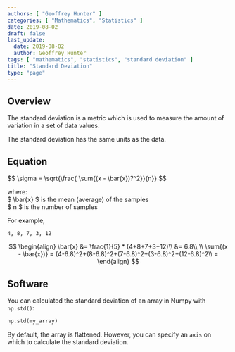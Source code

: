 ```yaml
---
authors: [ "Geoffrey Hunter" ]
categories: [ "Mathematics", "Statistics" ]
date: 2019-08-02
draft: false
last_update:
  date: 2019-08-02
  author: Geoffrey Hunter
tags: [ "mathematics", "statistics", "standard deviation" ]
title: "Standard Deviation"
type: "page"
---
```


<WarningIsNotes />

## Overview

The standard deviation is a metric which is used to measure the amount of variation in a set of data values.

The standard deviation has the same units as the data.

## Equation

<div>$$ \sigma = \sqrt{\frac{ \sum{(x - \bar{x})?^2}}{n}} $$</div>

<p className="centered">where:<br/>
$ \bar{x} $ is the mean (average) of the samples<br/>
$ n $ is the number of samples<br/></p>

For example,

```
4, 8, 7, 3, 12
```

$$
\begin{align}
\bar{x} &= \frac{1}{5} * (4+8+7+3+12)\\
        &= 6.8\\
\\
\sum{(x - \bar{x})} = (4-6.8)^2+(8-6.8)^2+(7-6.8)^2+(3-6.8)^2+(12-6.8)^2\\
                  =                  
\end{align}
$$

## Software

You can calculated the standard deviation of an array in Numpy with `np.std()`:

```python
np.std(my_array)
```

By default, the array is flattened. However, you can specify an `axis` on which to calculate the standard deviation.